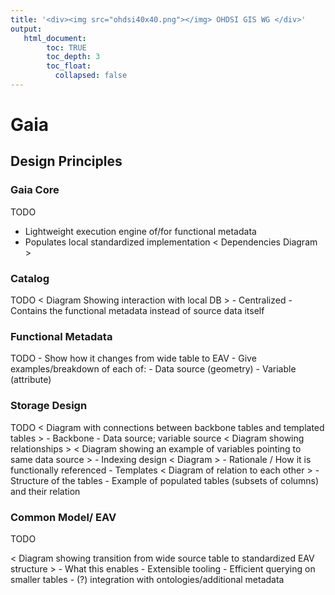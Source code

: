 ```yaml
---
title: '<div><img src="ohdsi40x40.png"></img> OHDSI GIS WG </div>'
output:
   html_document:
        toc: TRUE
        toc_depth: 3
        toc_float:
          collapsed: false
---
```


# **Gaia**

## Design Principles 

### Gaia Core

TODO

 - Lightweight execution engine of/for functional metadata
 - Populates local standardized implementation
< Dependencies Diagram >

### Catalog

TODO
< Diagram Showing interaction with local DB >
 - Centralized
 - Contains the functional metadata instead of source data itself

### Functional Metadata

TODO
 - Show how it changes from wide table to EAV
 - Give examples/breakdown of each of:
   - Data source (geometry)
   - Variable (attribute)


### Storage Design

TODO
< Diagram with connections between backbone tables and templated tables >
 - Backbone
   - Data source; variable source
     < Diagram showing relationships > 
     < 	Diagram showing an example of variables pointing to same data source >
   - Indexing design
    < Diagram >
   - Rationale / How it is functionally referenced
 -	Templates
   < Diagram of relation to each other >
   - Structure of the tables
   - Example of populated tables (subsets of columns) and their relation



### Common Model/ EAV 

TODO

< Diagram showing transition from wide source table to standardized EAV structure >
- What this enables
   - Extensible tooling
   - Efficient querying on smaller tables 
   - (?) integration with ontologies/additional metadata











